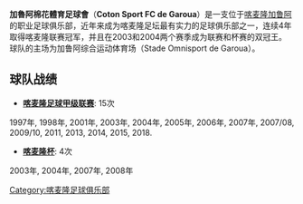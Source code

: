 {{Football club infobox
| clubname  = 棉花體育
| image     = [[File:Cotonsport.gif|180px]]
| fullname  = 加魯阿棉花體育足球會
| nickname  = 
| founded   = 
| ground    = 加鲁阿综合运动体育场<br>[[喀麦隆|喀麦隆]], [[加鲁阿|加鲁阿]]
| capacity  = 35,000
| chairman  = Pierre Kaptene
| manager   = 
| league    = [[喀麥隆足球甲級聯賽|喀麥隆足球甲級聯賽]]
| season    = 2018
| position  = 喀麥甲，第 1 位
| pattern_la1=|pattern_b1=|pattern_ra1=|leftarm1=008633|body1=008633|rightarm1=008633|shorts1=FFFFFF|socks1=#008633
| pattern_la2=|pattern_b2=|pattern_ra2=|leftarm2=FFFFFF|body2=FFFFFF|rightarm2=FFFFFF|shorts2=008633|socks2=FFFFFF
}}

'''加魯阿棉花體育足球會'''（'''Coton Sport FC de Garoua'''）是一支位于[[喀麦隆|喀麦隆]][[加鲁阿|加鲁阿]]的职业足球俱乐部，近年来成为喀麦隆足坛最有实力的足球俱乐部之一，连续4年取得喀麦隆联赛冠军，并且在2003和2004两个赛季成为联赛和杯赛的双冠王。 球队的主场为加鲁阿综合运动体育场（Stade Omnisport de Garoua）。

== 球队战绩==
*'''[[喀麦隆足球甲级联赛|喀麦隆足球甲级联赛]]''':  15次
1997年, 1998年, 2001年, 2003年, 2004年, 2005年, 2006年, 2007年, 2007/08, 2009/10, 2011, 2013, 2014, 2015, 2018.

*'''[[喀麦隆杯|喀麦隆杯]]''': 4次
2003年, 2004年, 2007年, 2008年


[[Category:喀麦隆足球俱乐部|Category:喀麦隆足球俱乐部]]

{{Cameroon Premiere Division}}